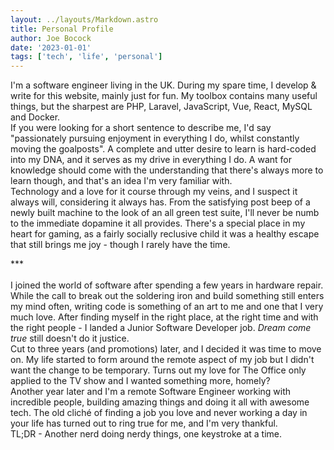 ```yaml
---
layout: ../layouts/Markdown.astro
title: Personal Profile
author: Joe Bocock
date: '2023-01-01'
tags: ['tech', 'life', 'personal']
---
```


I&#39;m a software engineer living in the UK. During my spare time, I develop & write for this website, mainly just for fun. My toolbox contains many useful things, but the sharpest are PHP, Laravel, JavaScript, Vue, React, MySQL and Docker.
<br />
If you were looking for a short sentence to describe me, I&#39;d say <span className='italic'>&#34;passionately pursuing enjoyment in everything I do, whilst constantly moving the goalposts&#34;</span>. A complete and utter desire to learn is hard-coded into my DNA, and it serves as my drive in everything I do. A want for knowledge should come with the understanding that there&#39;s always more to learn though, and that&#39;s an idea I&#39;m very familiar with.
<br />
Technology and a love for it course through my veins, and I suspect it always will, considering it always has. From the satisfying post beep of a newly built machine to the look of an all green test suite, I&#39;ll never be numb to the immediate dopamine it all provides. There&#39;s a special place in my heart for gaming, as a fairly socially reclusive child it was a healthy escape that still brings me joy - though I rarely have the time.
<br />
<div className='flex items-center justify-center font-light text-center text-4xl text-gray-400 pt-4 pb-1'>***</div>
<br />
I joined the world of software after spending a few years in hardware repair. While the call to break out the soldering iron and build something still enters my mind often, writing code is something of an art to me and one that I very much love. After finding myself in the right place, at the right time and with the right people - I landed a Junior Software Developer job. <i>Dream come true</i> still doesn&#39;t do it justice.
<br />
Cut to three years (and promotions) later, and I decided it was time to move on. My life started to form around the remote aspect of my job but I didn&#39;t want the change to be temporary. Turns out my love for <span className='bg-black text-white px-2 rounded-sm inline-block'>The Office</span> only applied to the TV show and I wanted something more, homely?
<br />
Another year later and I&#39;m a remote Software Engineer working with incredible people, building amazing things and doing it all with awesome tech. The old cliché of finding a job you love and never working a day in your life has turned out to ring true for me, and I&#39;m very thankful.
<br />
TL;DR - Another nerd doing nerdy things, one keystroke at a time.
